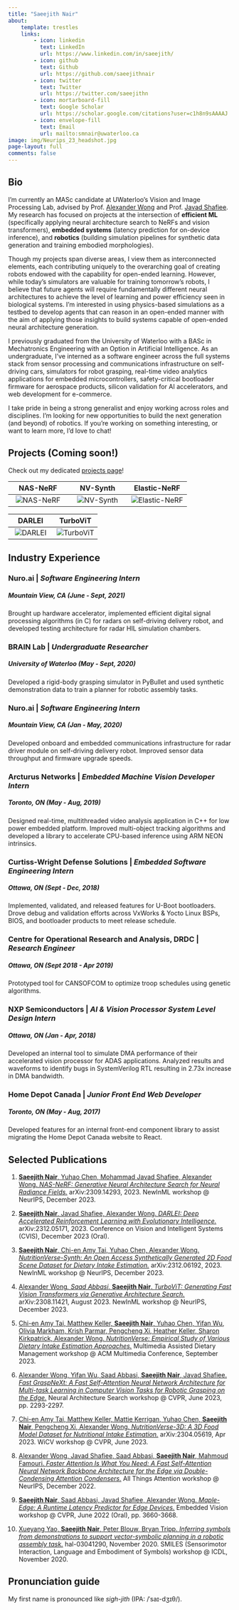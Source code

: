 ```yaml
---
title: "Saeejith Nair"
about:
    template: trestles
    links:
        - icon: linkedin
          text: LinkedIn
          url: https://www.linkedin.com/in/saeejith/
        - icon: github
          text: Github
          url: https://github.com/saeejithnair
        - icon: twitter
          text: Twitter
          url: https://twitter.com/saeejithn
        - icon: mortarboard-fill
          text: Google Scholar
          url: https://scholar.google.com/citations?user=c1h8n9sAAAAJ
        - icon: envelope-fill
          text: Email
          url: mailto:smnair@uwaterloo.ca
image: img/Neurips_23_headshot.jpg
page-layout: full
comments: false
---
```


## Bio
I'm currently an MASc candidate at UWaterloo's Vision and Image Processing Lab, advised by Prof. [Alexander Wong](https://www.eng.uwaterloo.ca/~a28wong/index.html) and Prof. [Javad Shafiee](https://vip.uwaterloo.ca/m-shafiee/). My research has focused on projects at the intersection of **efficient ML** (specifically applying neural architecture search to NeRFs and vision transformers), **embedded systems** (latency prediction for on-device inference), and **robotics** (building simulation pipelines for synthetic data generation and training embodied morphologies).

Though my projects span diverse areas, I view them as interconnected elements, each contributing uniquely to the overarching goal of creating robots endowed with the capability for open-ended learning. However, while today's simulators are valuable for training tomorrow's robots, I believe that future agents will require fundamentally different neural architectures to achieve the level of learning and power efficiency seen in biological systems. I'm interested in using physics-based simulations as a testbed to develop agents that can reason in an open-ended manner with the aim of applying those insights to build systems capable of open-ended neural architecture generation.

I previously graduated from the University of Waterloo with a BASc in Mechatronics Engineering with an Option in Artificial Intelligence. As an undergraduate, I've interned as a software engineer across the full systems stack from sensor processing and communications infrastructure on self-driving cars, simulators for robot grasping, real-time video analytics applications for embedded microcontrollers, safety-critical bootloader firmware for aerospace products, silicon validation for AI accelerators, and web development for e-commerce.

I take pride in being a strong generalist and enjoy working across roles and disciplines. I'm looking for new opportunities to build the next generation (and beyond) of robotics. If you're working on something interesting, or want to learn more, I'd love to chat!

## Projects (Coming soon!)
Check out my dedicated [projects page](projects/)!

| **NAS-NeRF** | **NV-Synth** | **Elastic-NeRF** |
|:---:|:---:|:---:|
| ![NAS-NeRF](projects/nas_nerf_horizontal.gif) | ![NV-Synth](projects/nvsynth_procedural_plating.gif) | ![Elastic-NeRF](projects/nas_nerf_horizontal.gif) |

| **DARLEI** | **TurboViT** |
|:---:|:---:|
| ![DARLEI](projects/nas_nerf_horizontal.gif) | ![TurboViT](projects/nas_nerf_horizontal.gif) |


## Industry Experience

### Nuro.ai | *Software Engineering Intern*
##### Mountain View, CA (June - Sept, 2021)
Brought up hardware accelerator, implemented efficient digital signal processing algorithms (in C) for radars on self-driving delivery robot, and developed testing architecture for radar HIL simulation chambers.

### BRAIN Lab | *Undergraduate Researcher*
##### University of Waterloo (May - Sept, 2020)
Developed a rigid-body grasping simulator in PyBullet and used synthetic demonstration data to train a planner for robotic assembly tasks.


### Nuro.ai | *Software Engineering Intern *
##### Mountain View, CA (Jan - May, 2020)
Developed onboard and embedded communications infrastructure for radar driver module on self-driving delivery robot. Improved sensor data throughput and firmware upgrade speeds.

### Arcturus Networks | *Embedded Machine Vision Developer Intern*
##### Toronto, ON (May - Aug, 2019)
Designed real-time, multithreaded video analysis application in C++ for low power embedded platform. Improved multi-object tracking algorithms and developed a library to accelerate CPU-based inference using ARM NEON intrinsics.

### Curtiss-Wright Defense Solutions | *Embedded Software Engineering Intern*
##### Ottawa, ON (Sept - Dec, 2018)
Implemented, validated, and released features for U-Boot bootloaders. Drove debug and validation efforts across VxWorks & Yocto Linux BSPs, BIOS, and bootloader products to meet release schedule.

### Centre for Operational Research and Analysis, DRDC | *Research Engineer* 
##### Ottawa, ON (Sept 2018 - Apr 2019)
Prototyped tool for CANSOFCOM to optimize troop schedules using genetic algorithms.

### NXP Semiconductors | *AI & Vision Processor System Level Design Intern*
##### Ottawa, ON (Jan - Apr, 2018)
Developed an internal tool to simulate DMA performance of their accelerated vision processor for ADAS applications. Analyzed results and waveforms to identify bugs in SystemVerilog RTL resulting in 2.73x increase in DMA bandwidth.

### Home Depot Canada | *Junior Front End Web Developer*
##### Toronto, ON (May - Aug, 2017)
Developed features for an internal front-end component library to assist migrating the Home Depot Canada website to React.

## Selected Publications

1. [**Saeejith Nair**, Yuhao Chen, Mohammad Javad Shafiee, Alexander Wong. *NAS-NeRF: Generative Neural Architecture Search for Neural Radiance Fields.*](https://saeejithnair.github.io/NAS-NeRF) arXiv:2309.14293, 2023. NewInML workshop @ NeurIPS, December 2023.

2. [**Saeejith Nair**, Javad Shafiee, Alexander Wong. *DARLEI: Deep Accelerated Reinforcement Learning with Evolutionary Intelligence.*](https://saeejithnair.github.io/darlei) arXiv:2312.05171, 2023. Conference on Vision and Intelligent Systems (CVIS), December 2023 (Oral).

3. [**Saeejith Nair**, Chi-en Amy Tai, Yuhao Chen, Alexander Wong. *NutritionVerse-Synth: An Open Access Synthetically Generated 2D Food Scene Dataset for Dietary Intake Estimation.*](https://saeejithnair.github.io/nvsynth) arXiv:2312.06192, 2023. NewInML workshop @ NeurIPS, December 2023.

4. [Alexander Wong*, Saad Abbasi*, **Saeejith Nair**. *TurboViT: Generating Fast Vision Transformers via Generative Architecture Search.*](https://arxiv.org/abs/2308.11421) arXiv:2308.11421, August 2023. NewInML workshop @ NeurIPS, December 2023.

5. [Chi-en Amy Tai, Matthew Keller, **Saeejith Nair**, Yuhao Chen, Yifan Wu, Olivia Markham, Krish Parmar, Pengcheng Xi, Heather Keller, Sharon Kirkpatrick, Alexander Wong. *NutritionVerse: Empirical Study of Various Dietary Intake Estimation Approaches.*](https://dl.acm.org/doi/10.1145/3607828.3617799) Multimedia Assisted Dietary Management workshop @ ACM Multimedia Conference, September 2023.

6. [Alexander Wong, Yifan Wu, Saad Abbasi, **Saeejith Nair**, Javad Shafiee. *Fast GraspNeXt: A Fast Self-Attention Neural Network Architecture for Multi-task Learning in Computer Vision Tasks for Robotic Grasping on the Edge.*](https://openaccess.thecvf.com/content/CVPR2023W/NAS/html/Wong_Fast_GraspNeXt_A_Fast_Self-Attention_Neural_Network_Architecture_for_Multi-Task_CVPRW_2023_paper.html) Neural Architecture Search workshop @ CVPR, June 2023, pp. 2293-2297.

7. [Chi-en Amy Tai, Matthew Keller, Mattie Kerrigan, Yuhao Chen, **Saeejith Nair**, Pengcheng Xi, Alexander Wong. *NutritionVerse-3D: A 3D Food Model Dataset for Nutritional Intake Estimation.*](https://arxiv.org/abs/2304.05619) arXiv:2304.05619, Apr 2023. WiCV workshop @ CVPR, June 2023.

8. [Alexander Wong, Javad Shafiee, Saad Abbasi, **Saeejith Nair**, Mahmoud Famouri. *Faster Attention Is What You Need: A Fast Self-Attention Neural Network Backbone Architecture for the Edge via Double-Condensing Attention Condensers.*](https://arxiv.org/abs/2208.06980) All Things Attention workshop @ NeurIPS, December 2022.

9. [**Saeejith Nair**, Saad Abbasi, Javad Shafiee, Alexander Wong. *Maple-Edge: A Runtime Latency Predictor for Edge Devices.*](https://openaccess.thecvf.com/content/CVPR2022W/EVW/html/Nair_MAPLE-Edge_A_Runtime_Latency_Predictor_for_Edge_Devices_CVPRW_2022_paper.html) Embedded Vision workshop @ CVPR, June 2022 (Oral), pp. 3660-3668.

10. [Xueyang Yao, **Saeejith Nair**, Peter Blouw, Bryan Tripp. *Inferring symbols from demonstrations to support vector-symbolic planning in a robotic assembly task.*](https://hal.inria.fr/hal-03041290) hal-03041290, November 2020. SMILES (Sensorimotor Interaction, Language and Embodiment of Symbols) workshop @ ICDL, November 2020.

## Pronunciation guide

My first name is pronounced like _sigh-jith_ (IPA: /ˈsaɪ-dʒɪθ/).


